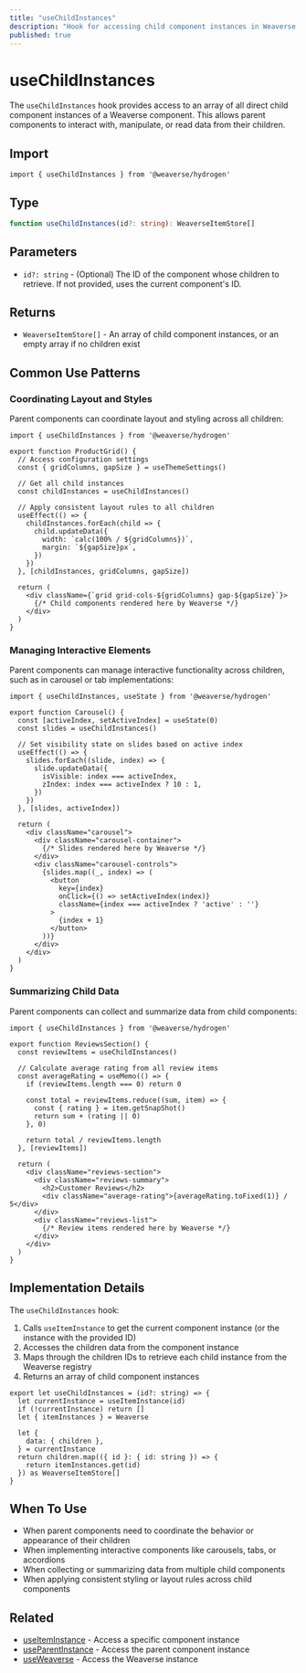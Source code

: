 ```yaml
---
title: "useChildInstances"
description: "Hook for accessing child component instances in Weaverse Hydrogen components."
published: true
---
```


# useChildInstances

The `useChildInstances` hook provides access to an array of all direct child component instances of a Weaverse component. This allows parent components to interact with, manipulate, or read data from their children.

## Import

```tsx
import { useChildInstances } from '@weaverse/hydrogen'
```

## Type

```typescript
function useChildInstances(id?: string): WeaverseItemStore[]
```

## Parameters

- `id?: string` - (Optional) The ID of the component whose children to retrieve. If not provided, uses the current component's ID.

## Returns

- `WeaverseItemStore[]` - An array of child component instances, or an empty array if no children exist

## Common Use Patterns

### Coordinating Layout and Styles

Parent components can coordinate layout and styling across all children:

```tsx
import { useChildInstances } from '@weaverse/hydrogen'

export function ProductGrid() {
  // Access configuration settings
  const { gridColumns, gapSize } = useThemeSettings()
  
  // Get all child instances
  const childInstances = useChildInstances()
  
  // Apply consistent layout rules to all children
  useEffect(() => {
    childInstances.forEach(child => {
      child.updateData({
        width: `calc(100% / ${gridColumns})`,
        margin: `${gapSize}px`,
      })
    })
  }, [childInstances, gridColumns, gapSize])
  
  return (
    <div className={`grid grid-cols-${gridColumns} gap-${gapSize}`}>
      {/* Child components rendered here by Weaverse */}
    </div>
  )
}
```

### Managing Interactive Elements

Parent components can manage interactive functionality across children, such as in carousel or tab implementations:

```tsx
import { useChildInstances, useState } from '@weaverse/hydrogen'

export function Carousel() {
  const [activeIndex, setActiveIndex] = useState(0)
  const slides = useChildInstances()
  
  // Set visibility state on slides based on active index
  useEffect(() => {
    slides.forEach((slide, index) => {
      slide.updateData({
        isVisible: index === activeIndex,
        zIndex: index === activeIndex ? 10 : 1,
      })
    })
  }, [slides, activeIndex])
  
  return (
    <div className="carousel">
      <div className="carousel-container">
        {/* Slides rendered here by Weaverse */}
      </div>
      <div className="carousel-controls">
        {slides.map((_, index) => (
          <button 
            key={index} 
            onClick={() => setActiveIndex(index)}
            className={index === activeIndex ? 'active' : ''}
          >
            {index + 1}
          </button>
        ))}
      </div>
    </div>
  )
}
```

### Summarizing Child Data

Parent components can collect and summarize data from child components:

```tsx
import { useChildInstances } from '@weaverse/hydrogen'

export function ReviewsSection() {
  const reviewItems = useChildInstances()
  
  // Calculate average rating from all review items
  const averageRating = useMemo(() => {
    if (reviewItems.length === 0) return 0
    
    const total = reviewItems.reduce((sum, item) => {
      const { rating } = item.getSnapShot()
      return sum + (rating || 0)
    }, 0)
    
    return total / reviewItems.length
  }, [reviewItems])
  
  return (
    <div className="reviews-section">
      <div className="reviews-summary">
        <h2>Customer Reviews</h2>
        <div className="average-rating">{averageRating.toFixed(1)} / 5</div>
      </div>
      <div className="reviews-list">
        {/* Review items rendered here by Weaverse */}
      </div>
    </div>
  )
}
```

## Implementation Details

The `useChildInstances` hook:

1. Calls `useItemInstance` to get the current component instance (or the instance with the provided ID)
2. Accesses the children data from the component instance
3. Maps through the children IDs to retrieve each child instance from the Weaverse registry
4. Returns an array of child component instances

```tsx
export let useChildInstances = (id?: string) => {
  let currentInstance = useItemInstance(id)
  if (!currentInstance) return []
  let { itemInstances } = Weaverse

  let {
    data: { children },
  } = currentInstance
  return children.map(({ id }: { id: string }) => {
    return itemInstances.get(id)
  }) as WeaverseItemStore[]
}
```

## When To Use

- When parent components need to coordinate the behavior or appearance of their children
- When implementing interactive components like carousels, tabs, or accordions
- When collecting or summarizing data from multiple child components
- When applying consistent styling or layout rules across child components

## Related

- [useItemInstance](api-reference/use-item-instance) - Access a specific component instance
- [useParentInstance](api-reference/use-parent-instance) - Access the parent component instance
- [useWeaverse](api-reference/use-weaverse) - Access the Weaverse instance
